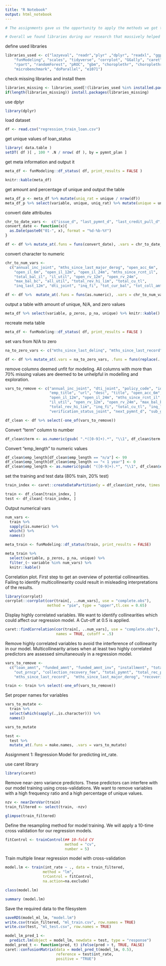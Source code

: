 ```yaml
---
title: "R Notebook"
output: html_notebook
---
```


```r
# The assignments gave us the opportunity to apply the methods we got to know during the lectures on real-world data. Working with GitHub for exchanging development progresses and Microsoft Teams for virtual meetups proved to be valuable, even more so under the special circumstances present today. As expected, the data preparation took at least as long as developing the models. Although we applied the methods learned during the courses, we found further RStudio functions that vastly assisted in pre-processing of the data. Without proper pre-processing, especially conversion of date and numeric attributes to their respective data type, any model development is futile. We overlooked some attributes in the beginning which led to weird predictions. Excluding near-zero variance predictors was a step we only learned to apply due to the warning messages of trained models. In the AI assignment we learned to not apply too many hidden layers (we sticked with 2) and 16 neurons per hidden layer are sufficient, in the context of binary cross-entropy.  

# Overall we found libraries during our research that massively helped us in the pre-processing step, such as knitr, and later on recipes. We had difficulties to run models with high numbers of cross-validations, which is something that should be kept in mind for the future. Overall, it was interesting to have a complete perspective on data science process, however we did not feel ready to tackle the assignment purely with the inputs from the lectures. Extensive research was required to properly understand all required pre-processing steps.  
```



define used libraries
```r
libraries_used <- c("lazyeval", "readr","plyr" ,"dplyr", "readxl", "ggplot2", 
    "funModeling", "scales", "tidyverse", "corrplot", "GGally", "caret",
    "rpart", "randomForest", "pROC", "gbm", "choroplethr", "choroplethrMaps",
    "microbenchmark", "doParallel", "e1071")
```

check missing libraries and install them

```r
libraries_missing <- libraries_used[!(libraries_used %in% installed.packages()[,"Package"])]
if(length(libraries_missing)) install.packages(libraries_missing)
```

use dplyr
```r
library(dplyr)
```

load dataset
```r
df <- read.csv("regression_train_loan.csv")
```

get unique values of loan_status
```r
library( data.table )
setDT( df )[ , 100 * .N / nrow( df ), by = pymnt_plan ]
```


get meta information and output it
```r
meta_df <- funModeling::df_status( df, print_results = FALSE )

knitr::kable(meta_df)
```

get amount and percentage of unique and output the table
```r
meta_df_p <- meta_df %>% mutate(uniq_rat = unique / nrow(df))
meta_df_p %>% select(variable, unique, uniq_rat) %>% mutate(unique = unique, uniq_rat = scales::percent(uniq_rat)) %>% knitr::kable()
```

convert date attributes
```r
chr_to_date_vars <-  c("issue_d", "last_pymnt_d", "last_credit_pull_d", "next_pymnt_d", "earliest_cr_line", "next_pymnt_d")
convert_date <- function(x){
  as.Date(paste0("01-", x), format = "%d-%b-%Y")
}

df <- df %>% mutate_at(.funs = funs(convert_date), .vars = chr_to_date_vars)
```
convert character to numeric

```r
chr_to_num_vars <- 
  c("annual_inc_joint", "mths_since_last_major_derog", "open_acc_6m",
    "open_il_6m", "open_il_12m", "open_il_24m", "mths_since_rcnt_il",
    "total_bal_il", "il_util", "open_rv_12m", "open_rv_24m",
    "max_bal_bc", "all_util", "total_rev_hi_lim", "total_cu_tl",
    "inq_last_12m", "dti_joint", "inq_fi", "tot_cur_bal", "tot_coll_amt", "int_rate")

df <- df %>%  mutate_at(.funs = funs(as.numeric), .vars = chr_to_num_vars)
```

output a table with amount of unique, N/A, and zero values
```r
meta_df %>% select(variable, p_zeros, p_na, unique) %>% knitr::kable()
```

recreate meta table
```r
meta_df <- funModeling::df_status( df, print_results = FALSE )
```

set vars from N/A to zero
```r
na_to_zero_vars <- c("mths_since_last_delinq", "mths_since_last_record", "mths_since_last_major_derog")

df <- df %>% mutate_at(.vars = na_to_zero_vars, .funs = funs(replace(., is.na(.), 0)))
```

remove columns deemed unfit for modeling. All columns with more than 70% missing values are deemed to be unhelpful in modelling and exploration.
```r
vars_to_remove <- c("annual_inc_joint", "dti_joint", "policy_code", "id", "member_id",
                    "emp_title", "url", "desc", "title", "open_acc_6m", "open_il_6m", 
                    "open_il_12m", "open_il_24m", "mths_since_rcnt_il", "total_bal_il", 
                    "il_util", "open_rv_12m", "open_rv_24m", "max_bal_bc", "all_util",
                    "total_rev_hi_lim", "inq_fi", "total_cu_tl", "inq_last_12m",
                    "verification_status_joint", "next_pymnt_d", "sub_grade", "X", "zip_code", "application_type")

df_clean <- df %>% select(-one_of(vars_to_remove))
```

Convert "term" column to number
```r
df_clean$term <- as.numeric(gsub( ".*([0-9]+).*", "\\1", df_clean$term ))
```

Convert "emp_length" to numeric values
```r
df_clean$emp_length[df_clean$emp_length == "n/a"] <- 99
df_clean$emp_length[df_clean$emp_length == "< 1 year"] <- 0
df_clean$emp_length <- as.numeric(gsub( "([0-9]+).*", "\\1", df_clean$emp_length ))
```

set the training and test data (80% train, 20% test)
```r
train_index <- caret::createDataPartition(y = df_clean$int_rate, times = 1, p = .8, list = FALSE)

train <- df_clean[train_index, ]
test <- df_clean[-train_index, ]
```

Output numerical vars
```r
num_vars <- 
  train %>% 
  sapply(is.numeric) %>% 
  which() %>% 
  names()

meta_train <- funModeling::df_status(train, print_results = FALSE)

meta_train %>%
  select(variable, p_zeros, p_na, unique) %>%
  filter_(~ variable %in% num_vars) %>%
  knitr::kable()

```

Correlation plot. First step to get an overview of potential collinearities. Failing to identify multicollinearity could result in misleading interpretations of the results.
```r
library(corrplot)
corrplot::corrplot(cor(train[, ..num_vars], use = "complete.obs"), 
                   method = "pie", type = "upper",tl.cex = 0.65)
```
Display highly correlated variables. We want to identify collinearities which could affect our regression model. A Cut-off at 0.5 is applied.

```r
caret::findCorrelation(cor(train[, ..num_vars], use = "complete.obs"), 
                       names = TRUE, cutoff = .5)
```

Remove highly correlated variables to avoid the interference of collinearity in our model.  Multicollinearity arises when at least two highly correlated predictors are assessed simultaneously in a regression model.
```r
vars_to_remove <- 
  c("loan_amnt", "funded_amnt", "funded_amnt_inv", "installment", "total_pymnt_inv", 
    "out_prncp", "collection_recovery_fee", "total_pymnt", "total_rec_prncp", "out_prncp", "total_acc",
    "mths_since_last_record",  "mths_since_last_major_derog", "recoveries")

train <- train %>% select(-one_of(vars_to_remove))

```

Set proper names for variables
```r
vars_to_mutate <-
  train %>%
  select(which(sapply(.,is.character))) %>%
  names()

vars_to_mutate

test <-
  test %>%
  mutate_at(.funs = make.names, .vars = vars_to_mutate)
```

Assignment 1: Regression Model for predicting int_rate.

use caret library
```r
library(caret)
```

Remove near-zero variance predictors. These predictors can interfere with our model training using cross-validations. We want to remove variables with a high frequency ratio and a high percentage of unique values.
```r
nzv <- nearZeroVar(train)
train_filtered <- select(train, -nzv)

glimpse(train_filtered)
```

Define the resampling method for model training. We will apply a 10-time cross validation for our regression models. 
```r

fitControl <- trainControl(## 10-fold CV
                           method = "cv",
                           number = 5)
```

Train multiple linear regression model with cross-validation
```r
model.lm <- train(int_rate ~ ., data = train_filtered,
                 method = "lm",
                 trControl = fitControl,
                 na.action=na.exclude)

class(model.lm)

summary (model.lm)
```

Save the required data to the filesystem
```r
saveRDS(model_ml_lm, "model.lm")
write.csv(train_filtered, "ml_train.csv", row.names = TRUE)
write.csv(test, "ml_test.csv", row.names = TRUE)
```


```r
model_lm_pred_1 <- 
  predict.lm(object = model_lm, newdata = test, type = "response")
model_pred_t <- function(pred, t) ifelse(pred > t, TRUE, FALSE)
caret::confusionMatrix(data = model_pred_t(model_lm, 0.5), 
                       reference = test$int_rate,
                       positive = "TRUE")
```